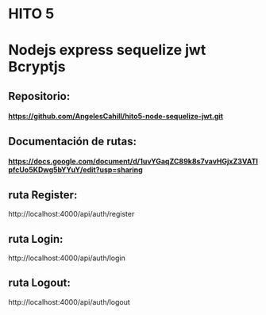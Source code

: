 # HITO 5
# Nodejs express sequelize jwt Bcryptjs

## Repositorio: 
#### https://github.com/AngelesCahill/hito5-node-sequelize-jwt.git

## Documentación de rutas: 
#### https://docs.google.com/document/d/1uvYGaqZC89k8s7vavHGjxZ3VATIpfcUo5KDwg5bYYuY/edit?usp=sharing

## ruta Register: 
http://localhost:4000/api/auth/register
## ruta Login: 
http://localhost:4000/api/auth/login
## ruta Logout:
http://localhost:4000/api/auth/logout
